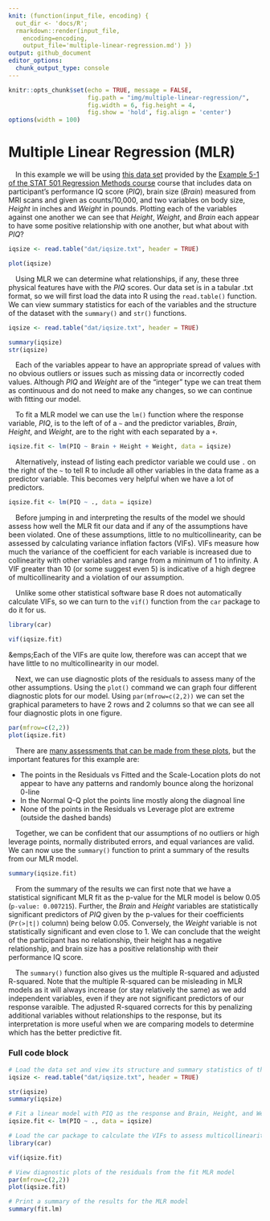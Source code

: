 ```yaml
---
knit: (function(input_file, encoding) {
  out_dir <- 'docs/R';
  rmarkdown::render(input_file,
    encoding=encoding,
    output_file='multiple-linear-regression.md') })
output: github_document
editor_options:
  chunk_output_type: console
---
```

  
```r
knitr::opts_chunk$set(echo = TRUE, message = FALSE,
                      fig.path = "img/multiple-linear-regression/",
                      fig.width = 6, fig.height = 4,
                      fig.show = 'hold', fig.align = 'center')
options(width = 100)
```

# Multiple Linear Regression (MLR)

&emsp;In this example we will be using [this data set](https://github.com/tylerbg/DLC_stat_resources/tree/master/docs/R/dat/iqsize.txt) provided by the [Example 5-1 of the STAT 501 Regression Methods course](https://online.stat.psu.edu/stat501/lesson/5/5.1) course that includes data on participant's performance IQ score (*PIQ*), brain size (*Brain*) measured from MRI scans and given as counts/10,000, and two variables on body size, *Height* in inches and *Weight* in pounds.  Plotting each of the variables against one another we can see that *Height*, *Weight*, and *Brain* each appear to have some positive relationship with one another, but what about with *PIQ*?

```r
iqsize <- read.table("dat/iqsize.txt", header = TRUE)
```

```r
plot(iqsize)
```

&emsp;Using MLR we can determine what relationships, if any, these three physical features have with the *PIQ* scores.  Our data set is in a tabular .txt format, so we will first load the data into R using the `read.table()` function.  We can view summary statistics for each of the variables and the structure of the dataset with the `summary()` and `str()` functions.

```r
iqsize <- read.table("dat/iqsize.txt", header = TRUE)

summary(iqsize)
str(iqsize)
```

&emsp;Each of the variables appear to have an appropriate spread of values with no obvious outliers or issues such as missing data or incorrectly coded values.  Although *PIQ* and *Weight* are of the "integer" type we can treat them as continuous and do not need to make any changes, so we can continue with fitting our model.

&emsp;To fit a MLR model we can use the `lm()` function where the response variable, *PIQ*, is to the left of of a `~` and the predictor variables, *Brain*, *Height*, and *Weight*, are to the right with each separated by a `+`. 

```r
iqsize.fit <- lm(PIQ ~ Brain + Height + Weight, data = iqsize)
```

&emsp;Alternatively, instead of listing each predictor variable we could use `.` on the right of the `~` to tell R to include all other variables in the data frame as a predictor variable.  This becomes very helpful when we have a lot of predictors.

```r
iqsize.fit <- lm(PIQ ~ ., data = iqsize)
```

&emsp;Before jumping in and interpreting the results of the model we should assess how well the MLR fit our data and if any of the assumptions have been violated.  One of these assumptions, little to no multicollinearity, can be assessed by calculating variance inflation factors (VIFs).  VIFs measure how much the variance of the coefficient for each variable is increased due to collinearity with other variables and range from a minimum of 1 to infinity.  A VIF greater than 10 (or some suggest even 5) is indicative of a high degree of multicollinearity and a violation of our assumption.

&emsp;Unlike some other statistical software base R does not automatically calculate VIFs, so we can turn to the `vif()` function from the `car` package to do it for us.

```r
library(car)

vif(iqsize.fit)
```

&emps;Each of the VIFs are quite low, therefore was can accept that we have little to no multicollinearity in our model.

&emsp;Next, we can use diagnostic plots of the residuals to assess many of the other assumptions.  Using the `plot()` command we can graph four different diagnostic plots for our model.  Using `par(mfrow=c(2,2))` we can set the graphical parameters to have 2 rows and 2 columns so that we can see all four diagnostic plots in one figure.

```r
par(mfrow=c(2,2))
plot(iqsize.fit)
```

&emsp;There are [many assessments that can be made from these plots](https://online.stat.psu.edu/stat501/lesson/7/7.4), but the important features for this example are:

* The points in the Residuals vs Fitted and the Scale-Location plots do not appear to have any patterns and randomly bounce along the horizonal 0-line
* In the Normal Q-Q plot the points line mostly along the diagnoal line
* None of the points in the Residuals vs Leverage plot are extreme (outside the dashed bands)

&emsp;Together, we can be confident that our assumptions of no outliers or high leverage points, normally distributed errors, and equal variances are valid.  We can now use the `summary()` function to print a summary of the results from our MLR model.

```r
summary(iqsize.fit)
```

&emsp;From the summary of the results we can first note that we have a statistical significant MLR fit as the p-value for the MLR model is below 0.05 (`p-value: 0.007215`).  Further, the *Brain* and *Height* variables are statistically significant predictors of *PIQ* given by the p-values for their coefficients (`Pr(>|t|)` column) being below 0.05. Conversely, the *Weight* variable is not statistically significant and even close to 1.  We can conclude that the weight of the participant has no relationship, their height has a negative relationship, and brain size has a positive relationship with their performance IQ score.

&emsp;The `summary()` function also gives us the multiple R-squared and adjusted R-squared.  Note that the multiple R-squared can be misleading in MLR models as it will always increase (or stay relatively the same) as we add independent variables, even if they are not significant predictors of our response varaible.  The adjusted R-squared corrects for this by penalizing additional variables without relationships to the response, but its interpretation is more useful when we are comparing models to determine which has the better predictive fit.

### Full code block

```r
# Load the data set and view its structure and summary statistics of the variables
iqsize <- read.table("dat/iqsize.txt", header = TRUE)

str(iqsize)
summary(iqsize)

# Fit a linear model with PIQ as the response and Brain, Height, and Weight as the predictor variables
iqsize.fit <- lm(PIQ ~ ., data = iqsize)

# Load the car package to calculate the VIFs to assess multicollinearity
library(car)

vif(iqsize.fit)

# View diagnostic plots of the residuals from the fit MLR model
par(mfrow=c(2,2))
plot(iqsize.fit)

# Print a summary of the results for the MLR model
summary(fit.lm)
```


